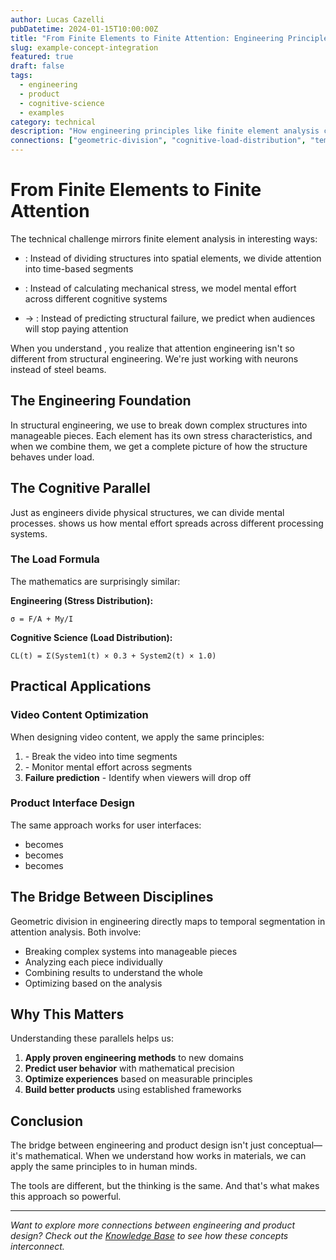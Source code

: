 ```yaml
---
author: Lucas Cazelli
pubDatetime: 2024-01-15T10:00:00Z
title: "From Finite Elements to Finite Attention: Engineering Principles in Product Design"
slug: example-concept-integration
featured: true
draft: false
tags:
  - engineering
  - product
  - cognitive-science
  - examples
category: technical
description: "How engineering principles like finite element analysis can be applied to understanding user attention and engagement in product design."
connections: ["geometric-division", "cognitive-load-distribution", "temporal-segmentation"]
---
```



# From Finite Elements to Finite Attention

The technical challenge mirrors finite element analysis in interesting ways:

* <ConceptBridge from="geometric-division" to="temporal-segmentation" />: Instead of dividing structures into spatial elements, we divide attention into time-based segments

* <ConceptBridge from="stress-distribution" to="cognitive-load-distribution" />: Instead of calculating mechanical stress, we model mental effort across different cognitive systems

* <Term id="material-failure" /> → <Term id="engagement-dropoff" />: Instead of predicting structural failure, we predict when audiences will stop paying attention

When you understand <Term id="finite-element-method" />, you realize that attention engineering isn't so different from structural engineering. We're just working with neurons instead of steel beams.

## The Engineering Foundation

In structural engineering, we use <Term id="geometric-division" /> to break down complex structures into manageable pieces. Each element has its own stress characteristics, and when we combine them, we get a complete picture of how the structure behaves under load.

<ConceptComparison engineering="geometric-division" product="temporal-segmentation" />

## The Cognitive Parallel

Just as engineers divide physical structures, we can divide mental processes. <Term id="cognitive-load-distribution" /> shows us how mental effort spreads across different processing systems.

### The Load Formula

The mathematics are surprisingly similar:

**Engineering (Stress Distribution):**
```
σ = F/A + My/I
```

**Cognitive Science (Load Distribution):**
```
CL(t) = Σ(System1(t) × 0.3 + System2(t) × 1.0)
```

## Practical Applications

### Video Content Optimization

When designing video content, we apply the same principles:

1. **<Term id="geometric-division" />** - Break the video into time segments
2. **<Term id="cognitive-load-distribution" />** - Monitor mental effort across segments  
3. **Failure prediction** - Identify when viewers will drop off

### Product Interface Design

The same approach works for user interfaces:

- **<Term id="spatial-analysis" />** becomes **<Term id="visual-hierarchy" />**
- **<Term id="load-paths" />** becomes **<Term id="user-journeys" />**
- **<Term id="stress-concentration" />** becomes **<Term id="cognitive-overload" />**

## The Bridge Between Disciplines

<ConceptLink concept="geometric-division" showPreview={true}>Geometric division</ConceptLink> in engineering directly maps to temporal segmentation in attention analysis. Both involve:

- Breaking complex systems into manageable pieces
- Analyzing each piece individually
- Combining results to understand the whole
- Optimizing based on the analysis

## Why This Matters

Understanding these parallels helps us:

1. **Apply proven engineering methods** to new domains
2. **Predict user behavior** with mathematical precision
3. **Optimize experiences** based on measurable principles
4. **Build better products** using established frameworks

## Conclusion

The bridge between engineering and product design isn't just conceptual—it's mathematical. When we understand how <Term id="stress-distribution" /> works in materials, we can apply the same principles to <Term id="cognitive-load-distribution" /> in human minds.

The tools are different, but the thinking is the same. And that's what makes this approach so powerful.

---

*Want to explore more connections between engineering and product design? Check out the [Knowledge Base](/concepts) to see how these concepts interconnect.*
